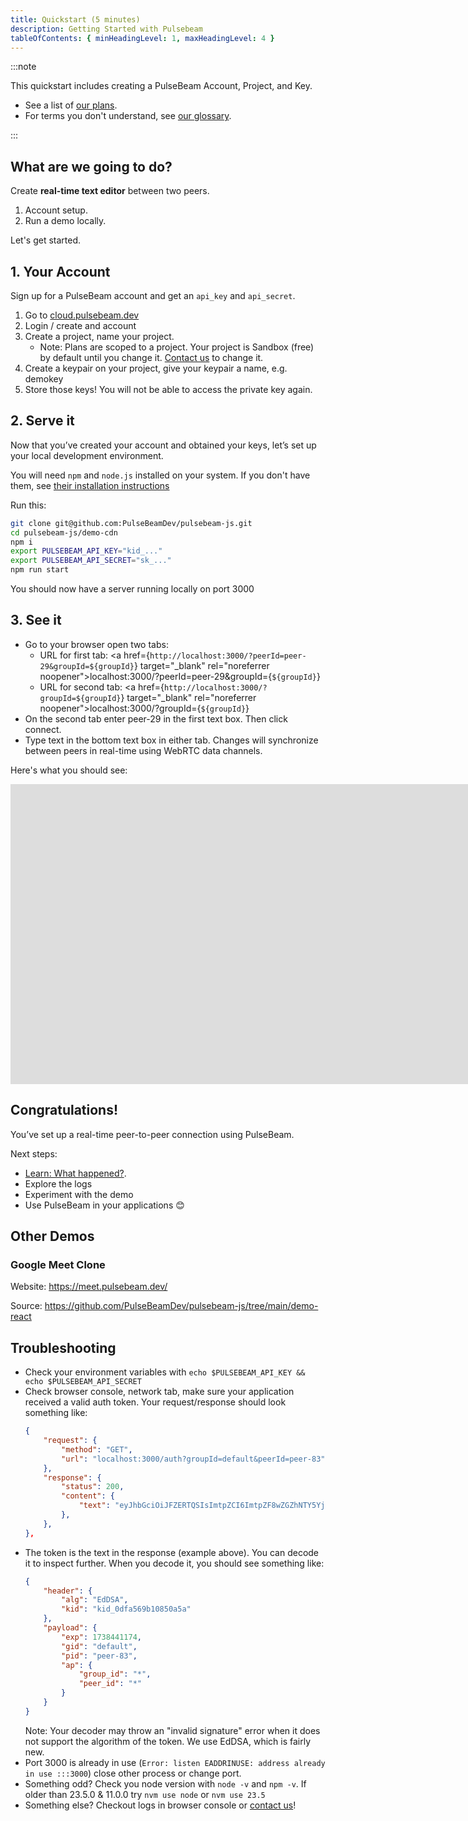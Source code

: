 ```yaml
---
title: Quickstart (5 minutes)
description: Getting Started with Pulsebeam
tableOfContents: { minHeadingLevel: 1, maxHeadingLevel: 4 }
---
```


:::note

This quickstart includes creating a PulseBeam Account, Project, and Key. 

* See a list of [our plans](https://pulsebeam.dev/#pricing).
* For terms you don't understand, see [our glossary](/docs/concepts/terms).

:::

## What are we going to do?
 
Create **real-time text editor** between two peers.

1. Account setup. 
1. Run a demo locally. 

Let's get started.

## 1. Your Account

Sign up for a PulseBeam account and get an `api_key` and `api_secret`.

1. Go to [cloud.pulsebeam.dev](https://cloud.pulsebeam.dev) 
1. Login / create and account
1. Create a project, name your project. 
    * Note: Plans are scoped to a project. Your project is Sandbox (free) by default until you change it. [Contact us](/docs/community-and-support/support/) to change it.
1. Create a keypair on your project, give your keypair a name, e.g. demokey
1. Store those keys! You will not be able to access the private key again.

## 2. Serve it

Now that you’ve created your account and obtained your keys, let’s set up your local development environment.

You will need `npm` and `node.js` installed on your system. If you don't have them, see <a href="https://docs.npmjs.com/downloading-and-installing-node-js-and-npm" target="_blank">their installation instructions</a>

Run this:
```bash
git clone git@github.com:PulseBeamDev/pulsebeam-js.git
cd pulsebeam-js/demo-cdn
npm i
export PULSEBEAM_API_KEY="kid_..."
export PULSEBEAM_API_SECRET="sk_..."
npm run start
```

You should now have a server running locally on port 3000

## 3. See it


* Go to your browser open two tabs:
    * URL for first tab: <a href={`http://localhost:3000/?peerId=peer-29&groupId=${groupId}`} target="_blank" rel="noreferrer noopener">localhost:3000/?peerId=peer-29&groupId={`${groupId}`}</a>
    * URL for second tab: <a href={`http://localhost:3000/?groupId=${groupId}`} target="_blank" rel="noreferrer noopener">localhost:3000/?groupId={`${groupId}`}</a>
* On the second tab enter peer-29 in the first text box. Then click connect.
* Type text in the bottom text box in either tab. Changes will synchronize between peers in real-time using WebRTC data channels.

Here's what you should see:
<iframe style="height: 480px;" id="ytplayer" type="text/html" title="YouTube video player Quickstart Successful Output" width="2000" height="1000"
src="https://www.youtube.com/embed/Y9mKCrlLu7k?si=HDNMFjK6LaXSy61X?loop=1&modestbranding=1&playsinline=1&color=white&iv_load_policy=3"
frameborder="0" allowfullscreen allow="accelerometer; autoplay; clipboard-write; encrypted-media; gyroscope; picture-in-picture; web-share" referrerpolicy="strict-origin-when-cross-origin"></iframe>

## Congratulations! 

You’ve set up a real-time peer-to-peer connection using PulseBeam. 

Next steps:
* [Learn: What happened?](/docs/getting-started/what-happened/). 
* Explore the logs
* Experiment with the demo
* Use PulseBeam in your applications 😊

## Other Demos

### Google Meet Clone

Website: https://meet.pulsebeam.dev/

Source: https://github.com/PulseBeamDev/pulsebeam-js/tree/main/demo-react

## Troubleshooting
* Check your environment variables with `echo $PULSEBEAM_API_KEY && echo $PULSEBEAM_API_SECRET`
* Check browser console, network tab, make sure your application received a valid auth token. Your request/response should look something like:
    ```json
    {
        "request": {
            "method": "GET",
            "url": "localhost:3000/auth?groupId=default&peerId=peer-83",
        },
        "response": {
            "status": 200,
            "content": {
                "text": "eyJhbGciOiJFZERTQSIsImtpZCI6ImtpZF8wZGZhNTY5YjEwODUwYTVhIn0.eyJleHAiOjE3Mzg0NDExNzQsImdpZCI6ImRlZmF1bHQiLCJwaWQiOiJwZWVyLTgzIiwiYXAiOnsiZ3JvdXBfaWQiOiIqIiwicGVlcl9pZCI6IioifX0.QJwbVIknJjOmEQSP4P7hhZUncSfErgu-8tXrGbQfYEeYfW-U54nsUii_eiS7FTkmRuQFHV29UA0QsJ_ScvJeCQ"
            },
        },
    },
    ```
* The token is the text in the response (example above). You can decode it to inspect further. When you decode it, you should see something like:
    ```json
    {
        "header": {
            "alg": "EdDSA",
            "kid": "kid_0dfa569b10850a5a"
        },
        "payload": {
            "exp": 1738441174,
            "gid": "default",
            "pid": "peer-83",
            "ap": {
                "group_id": "*",
                "peer_id": "*"
            }
        }
    }
    ```
    Note: Your decoder may throw an "invalid signature" error when it does not support the algorithm of the token. We use EdDSA, which is fairly new.
* Port 3000 is already in use (`Error: listen EADDRINUSE: address already in use :::3000`) close other process or change port.
* Something odd? Check you node version with `node -v` and `npm -v`. If older than 23.5.0 & 11.0.0 try `nvm use node` or `nvm use 23.5`
* Something else? Checkout logs in browser console or [contact us](/docs/community-and-support/support/)!
